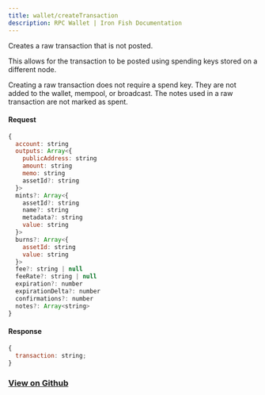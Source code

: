 ```yaml
---
title: wallet/createTransaction
description: RPC Wallet | Iron Fish Documentation
---
```


Creates a raw transaction that is not posted.

This allows for the transaction to be posted using spending keys stored on a different node.

Creating a raw transaction does not require a spend key. They are not added to the wallet, mempool, or broadcast. The notes used in a raw transaction are not marked as spent.

#### Request

```js
{
  account: string
  outputs: Array<{
    publicAddress: string
    amount: string
    memo: string
    assetId?: string
  }>
  mints?: Array<{
    assetId?: string
    name?: string
    metadata?: string
    value: string
  }>
  burns?: Array<{
    assetId: string
    value: string
  }>
  fee?: string | null
  feeRate?: string | null
  expiration?: number
  expirationDelta?: number
  confirmations?: number
  notes?: Array<string>
}
```

#### Response

```js
{
  transaction: string;
}
```

### [View on Github](https://github.com/iron-fish/ironfish/blob/master/ironfish/src/rpc/routes/wallet/createTransaction.ts)
